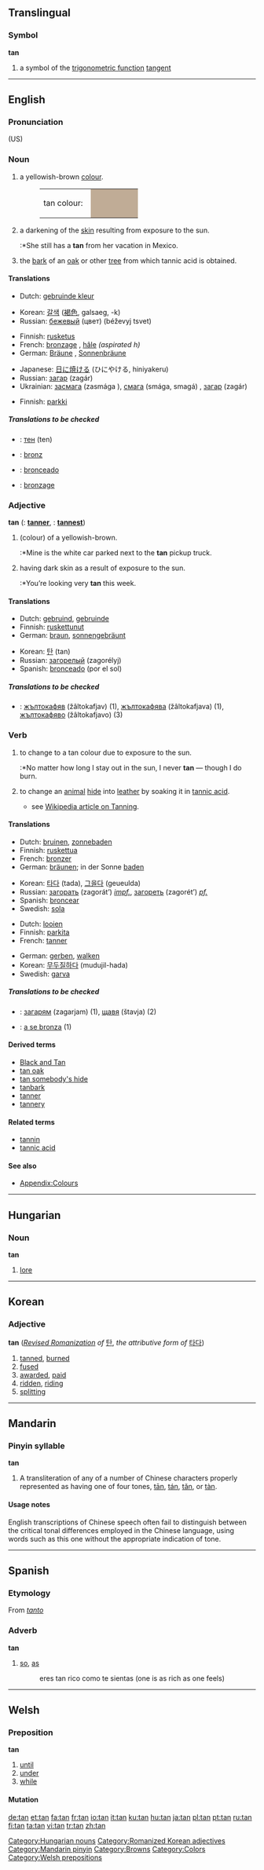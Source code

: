 {{see|tân|tān|tán|tǎn|tàn}}
{{wikipedia}}
==Translingual==

===Symbol===
'''tan'''

# {{mathematics}} a symbol of the [[trigonometric function]] [[tangent]]

----

==English==

===Pronunciation===
(US) {{IPA|/tæn/}}

===Noun===
{{en-noun}}

# {{colour}} a yellowish-brown [[color|colour]].
#:<table><tr><td>tan colour: &nbsp;</td><td bgcolor="#C0AC96" width="80">&nbsp; </td></tr></table>
# a darkening of the [[skin]] resulting from exposure to the sun.
#:*She still has a '''tan''' from her vacation in Mexico.
# the [[bark]] of an [[oak]] or other [[tree]] from which tannic acid is obtained.

====Translations====
{{trans-top|colour}}
*Dutch: [[gebruinde kleur]] {{f}}
{{trans-mid}}
*Korean: [[갈색]] ([[褐色]], galsaeg, -k)
*Russian: [[бежевый]] (цвет) (béževyj tsvet) {{m}}
{{trans-bottom}}

{{trans-top|darkening of skin}}
*Finnish: [[rusketus]]
*French: [[bronzage]] {{m}}, [[hâle]] {{m}} ''(aspirated h)''
*German: [[Bräune]] {{f}}, [[Sonnenbräune]] {{f}}
{{trans-mid}}
*Japanese: [[日に焼ける]] (ひにやける, hiniyakeru)
*Russian: [[загар]] (zagár) {{m}}
*Ukrainian: [[засмага]] (zasmága {{f}}), [[смага]] (smága, smagá) {{f}}, [[загар]] (zagár) {{m}}
{{trans-bottom}}

{{trans-top|bark of tree}}
*Finnish: [[parkki]]
{{trans-mid}}
{{trans-bottom}}

=====Translations to be checked=====
{{checktrans}}
<!--Remove this section once all of the translations below have been moved into the tables above.-->

*{{ttbc|Bulgarian}}: [[тен]] (ten) {{m}}
<!--*{{ttbc|German}}: [[Bräune]] {{f}}, no one uses [[Bräunung]], and [[Lohe]] is an archaic word for "fire" (which may still be used in leather making)-->
*{{ttbc|Romanian}}: [[bronz]] {{n}}
*{{ttbc|Spanish}}: [[bronceado]] {{m}}
*{{ttbc|French}}: [[bronzage]] {{m}}

===Adjective===
'''tan'''  ({{compar}}: '''[[tanner]]''', {{superl}}: '''[[tannest]]''')

# (colour) of a yellowish-brown.
#:*Mine is the white car parked next to the '''tan''' pickup truck.
# having dark skin as a result of exposure to the sun.
#:*You’re looking very '''tan''' this week.

====Translations====
{{trans-top|colour}}
{{trans-mid}}
{{trans-bottom}}

{{trans-top|dark skin}}
*Dutch: [[gebruind]], [[gebruinde]]
*Finnish: [[ruskettunut]]
*German: [[braun]], [[sonnengebräunt]]
{{trans-mid}}
*Korean: [[탄]] (tan)
*Russian: [[загорелый]] (zagorélyj) {{m}}
*Spanish: [[bronceado]] (por el sol) {{m}}
{{trans-bottom}}

=====Translations to be checked=====
{{checktrans}}
<!--Remove this section once all of the translations below have been moved into the tables above.-->
*{{ttbc|Bulgarian}}: [[жълтокафяв]] (žâltokafjav) {{m}} (1), [[жълтокафява]] (žâltokafjava) {{f}} (1), [[жълтокафяво]] (žâltokafjavo) {{n}} (3)

===Verb===
{{en-verb|tan|n|ing}}

# {{intransitive}} to change to a tan colour due to exposure to the sun.
#:*No matter how long I stay out in the sun, I never '''tan''' &mdash; though I do burn.
# {{transitive}} to change an [[animal]] [[hide]] into [[leather]] by soaking it in [[tannic acid]].
#*see [[w:Tanning|Wikipedia article on Tanning]].

====Translations====
{{trans-top|change colour}}
*Dutch: [[bruinen]], [[zonnebaden]]
*Finnish: [[ruskettua]]
*French: [[bronzer]]
*German: [[bräunen]]; in der Sonne [[baden]]
{{trans-mid}}
*Korean: [[타다]] (tada), [[그을다]] (geueulda)
*Russian: [[загорать]] (zagorát’) ''[[impf.]]'', [[загореть]] (zagorét’) ''[[pf.]]''
*Spanish: [[broncear]]
*Swedish: [[sola]]
{{trans-bottom}}

{{trans-top|leather-making}}
*Dutch: [[looien]]
*Finnish: [[parkita]]
*French: [[tanner]]
{{trans-mid}}
*German: [[gerben]], [[walken]]
*Korean: [[무두질]]하다 (mudujil-hada)
*Swedish: [[garva]]
{{trans-bottom}}

=====Translations to be checked=====
{{checktrans}}
<!--Remove this section once all of the translations below have been moved into the tables above.-->

*{{ttbc|Bulgarian}}: [[загарям]] (zagarjam) (1), [[щавя]] (štavja) (2)
*{{ttbc|Romanian}}: [[a se bronza]] (1)

====Derived terms====
*[[Black and Tan]]
*[[tan oak]]
*[[tan somebody's hide]]
*[[tanbark]]
*[[tanner]]
*[[tannery]]

====Related terms====
*[[tannin]]
*[[tannic acid]]

====See also====
*[[Wiktionary_Appendix:Colours|Appendix:Colours]]

----

==Hungarian==

===Noun===
'''tan'''

# [[lore]]

[[Category:Hungarian nouns]]

----

==Korean==

===Adjective===
'''tan''' (''[[w:Revised Romanization|Revised Romanization]] of'' [[탄]], ''the attributive form of'' [[타다]])

# [[tan]]ned, [[burn]]ed
# [[fuse]]d
# [[award]]ed, [[paid]]
# [[ridden]], [[riding]]
# [[split]]ting

[[Category:Romanized Korean adjectives]]

----

==Mandarin==

===Pinyin syllable===
'''tan'''

# A transliteration of any of a number of Chinese characters properly represented as having one of four tones, [[tān]], [[tán]], [[tǎn]], or [[tàn]].

====Usage notes====
English transcriptions of Chinese speech often fail to distinguish between the critical tonal differences employed in the Chinese language, using words such as this one without the appropriate indication of tone.

[[Category:Mandarin pinyin]]

----

==Spanish==

===Etymology===
From ''[[tanto]]''

===Adverb===
'''tan'''

# [[so]], [[as]]
#: eres tan rico como te sientas (one is as rich as one feels)

----

==Welsh==

===Preposition===
'''tan'''

# [[until]]
# [[under]]
# [[while]]

====Mutation====
{{cy-mut-t|an}}

[[Category:Browns]]
[[Category:Colors]]
[[Category:Welsh prepositions]]

[[de:tan]]
[[et:tan]]
[[fa:tan]]
[[fr:tan]]
[[io:tan]]
[[it:tan]]
[[ku:tan]]
[[hu:tan]]
[[ja:tan]]
[[pl:tan]]
[[pt:tan]]
[[ru:tan]]
[[fi:tan]]
[[ta:tan]]
[[vi:tan]]
[[tr:tan]]
[[zh:tan]]